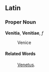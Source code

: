 ==Latin==
===Proper Noun===
'''Venitia''', '''Venitiae''', ''f''

: Venice
====Related Words====
: [[Venetus]].